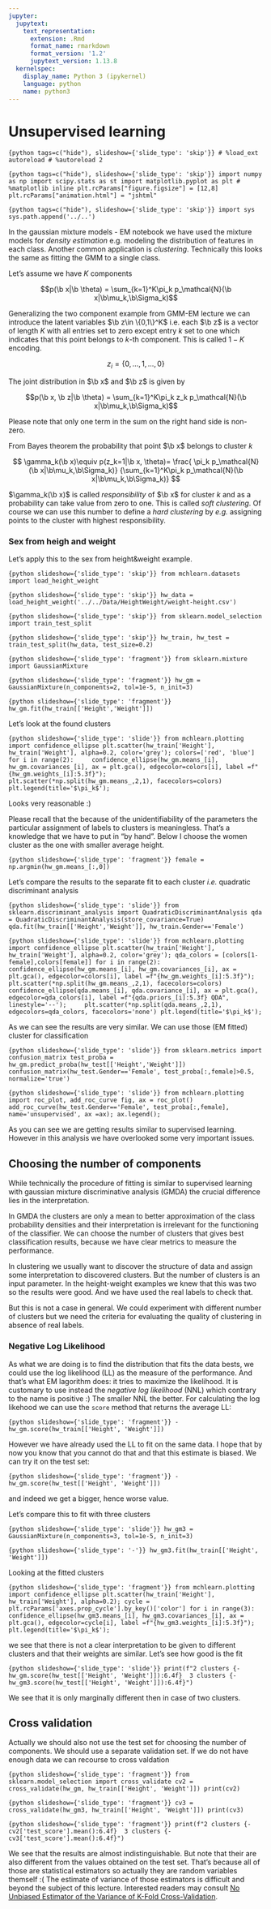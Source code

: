 ```yaml
---
jupyter:
  jupytext:
    text_representation:
      extension: .Rmd
      format_name: rmarkdown
      format_version: '1.2'
      jupytext_version: 1.13.8
  kernelspec:
    display_name: Python 3 (ipykernel)
    language: python
    name: python3
---
```


<!-- #region slideshow={"slide_type": "slide"} -->
#  Unsupervised learning
<!-- #endregion -->

```{python tags=c("hide"), slideshow={'slide_type': 'skip'}}
# %load_ext autoreload
# %autoreload 2
```

```{python tags=c("hide"), slideshow={'slide_type': 'skip'}}
import numpy as np
import scipy.stats as st
import matplotlib.pyplot as plt
# %matplotlib inline
plt.rcParams["figure.figsize"] = [12,8]
plt.rcParams["animation.html"] = "jshtml"
```

```{python tags=c("hide"), slideshow={'slide_type': 'skip'}}
import sys
sys.path.append('../..')
```

<!-- #region slideshow={"slide_type": "skip"} -->
In the gaussian mixture models - EM notebook we have used the mixture models for _density estimation_ e.g. modeling the  distribution of features in each class. Another common application is _clustering_. Technically this looks the same as fitting the GMM to a single class. 
<!-- #endregion -->

<!-- #region slideshow={"slide_type": "skip"} -->
Let's assume we have $K$ components
<!-- #endregion -->

<!-- #region slideshow={"slide_type": "fragment"} -->
$\newcommand{\b}[1]{\mathbf{#1}}$
$$p(\b x|\b \theta) = \sum_{k=1}^K\pi_k p_\mathcal{N}(\b x|\b\mu_k,\b\Sigma_k)$$
<!-- #endregion -->

<!-- #region slideshow={"slide_type": "skip"} -->
Generalizing the two component example from GMM-EM lecture we can introduce the latent variables $\b z\in \{0,1\}^K$ i.e. each $\b z$ is a vector of length $K$ with all entries set to zero except entry $k$ set to one which indicates that this point belongs to $k$-th  component. This is called $1-K$ encoding. 
<!-- #endregion -->

<!-- #region slideshow={"slide_type": "fragment"} -->
$$z_i = \{0,\ldots,1,\ldots,0\}$$
<!-- #endregion -->

<!-- #region slideshow={"slide_type": "skip"} -->
The joint distribution in $\b x$ and $\b z$ is given by
<!-- #endregion -->

<!-- #region slideshow={"slide_type": "fragment"} -->
$$p(\b x, \b z|\b \theta) = \sum_{k=1}^K\pi_k z_k p_\mathcal{N}(\b x|\b\mu_k,\b\Sigma_k)$$
<!-- #endregion -->

<!-- #region slideshow={"slide_type": "skip"} -->
Please note that only one term in the sum on the right hand side is non-zero. 
<!-- #endregion -->

<!-- #region slideshow={"slide_type": "skip"} -->
From Bayes theorem the probability that point $\b x$ belongs to cluster $k$
<!-- #endregion -->

<!-- #region slideshow={"slide_type": "fragment"} -->
$$
\gamma_k(\b x)\equiv p(z_k=1|\b x, \theta)=
\frac{ \pi_k p_\mathcal{N}(\b x|\b\mu_k,\b\Sigma_k)}
{\sum_{k=1}^K\pi_k  p_\mathcal{N}(\b x|\b\mu_k,\b\Sigma_k)}
$$
<!-- #endregion -->

<!-- #region slideshow={"slide_type": "skip"} -->
$\gamma_k(\b x)$ is called _responsibility_ of $\b x$ for cluster $k$ and as a probability can take value from zero to one. This is called _soft clustering_. Of course we can use this number to define a _hard clustering_ by _e.g._ assigning points to the cluster with  highest responsibility. 
<!-- #endregion -->

<!-- #region slideshow={"slide_type": "slide"} -->
###  Sex from heigh and weight
<!-- #endregion -->

<!-- #region slideshow={"slide_type": "skip"} -->
Let's apply this to  the sex from height&weight example.
<!-- #endregion -->

```{python slideshow={'slide_type': 'skip'}}
from mchlearn.datasets import load_height_weight
```

```{python slideshow={'slide_type': 'skip'}}
hw_data = load_height_weight('../../Data/HeightWeight/weight-height.csv')
```

```{python slideshow={'slide_type': 'skip'}}
from sklearn.model_selection import train_test_split
```

```{python slideshow={'slide_type': 'skip'}}
hw_train, hw_test = train_test_split(hw_data, test_size=0.2)
```

```{python slideshow={'slide_type': 'fragment'}}
from sklearn.mixture import GaussianMixture
```

```{python slideshow={'slide_type': 'fragment'}}
hw_gm = GaussianMixture(n_components=2, tol=1e-5, n_init=3)
```

```{python slideshow={'slide_type': 'fragment'}}
hw_gm.fit(hw_train[['Height','Weight']])
```

<!-- #region slideshow={"slide_type": "skip"} -->
Let's look at the found clusters 
<!-- #endregion -->

```{python slideshow={'slide_type': 'slide'}}
from mchlearn.plotting import confidence_ellipse
plt.scatter(hw_train['Height'], hw_train['Weight'], alpha=0.2, color='grey');
colors=['red', 'blue']
for i in range(2):
    confidence_ellipse(hw_gm.means_[i], hw_gm.covariances_[i], ax = plt.gca(), edgecolor=colors[i], label =f"{hw_gm.weights_[i]:5.3f}");
    plt.scatter(*np.split(hw_gm.means_,2,1), facecolors=colors)
plt.legend(title='$\pi_k$');    
```

<!-- #region slideshow={"slide_type": "skip"} -->
Looks very reasonable :) 
<!-- #endregion -->

<!-- #region slideshow={"slide_type": "skip"} -->
Please recall that the because of the unidentifiability  of the parameters the particular assignment of labels to clusters is meaningless. That's a knowledge that we have to put in "by hand". Below I choose the women cluster as the one with smaller average height. 
<!-- #endregion -->

```{python slideshow={'slide_type': 'fragment'}}
female = np.argmin(hw_gm.means_[:,0])
```

<!-- #region slideshow={"slide_type": "skip"} -->
Let's compare the results to the separate fit to each cluster _i.e._ quadratic discriminant analysis
<!-- #endregion -->

```{python slideshow={'slide_type': 'slide'}}
from sklearn.discriminant_analysis import QuadraticDiscriminantAnalysis
qda = QuadraticDiscriminantAnalysis(store_covariance=True)
qda.fit(hw_train[['Height','Weight']], hw_train.Gender=='Female')
```

```{python slideshow={'slide_type': 'slide'}}
from mchlearn.plotting import confidence_ellipse
plt.scatter(hw_train['Height'], hw_train['Weight'], alpha=0.2, color='grey');
qda_colors = [colors[1-female],colors[female]]
for i in range(2):
    confidence_ellipse(hw_gm.means_[i], hw_gm.covariances_[i], ax = plt.gca(), edgecolor=colors[i], label =f"{hw_gm.weights_[i]:5.3f}");
    plt.scatter(*np.split(hw_gm.means_,2,1), facecolors=colors)
    confidence_ellipse(qda.means_[i], qda.covariance_[i], ax = plt.gca(), edgecolor=qda_colors[i], label =f"{qda.priors_[i]:5.3f} QDA", linestyle='--');
    plt.scatter(*np.split(qda.means_,2,1), edgecolors=qda_colors, facecolors='none')
plt.legend(title='$\pi_k$');    
```

<!-- #region slideshow={"slide_type": "skip"} -->
As we can see the results are very similar. We can use those (EM fitted) cluster for classification
<!-- #endregion -->

```{python slideshow={'slide_type': 'slide'}}
from sklearn.metrics import confusion_matrix
test_proba = hw_gm.predict_proba(hw_test[['Height','Weight']])
confusion_matrix(hw_test.Gender=='Female', test_proba[:,female]>0.5, normalize='true')
```

```{python slideshow={'slide_type': 'slide'}}
from mchlearn.plotting import roc_plot, add_roc_curve
fig, ax = roc_plot()
add_roc_curve(hw_test.Gender=='Female', test_proba[:,female], name='unsupervised', ax =ax);
ax.legend();
```

<!-- #region slideshow={"slide_type": "skip"} -->
As you can see we are getting results similar to supervised learning. However in this analysis we have overlooked some very important issues.
<!-- #endregion -->

<!-- #region slideshow={"slide_type": "slide"} -->
## Choosing  the number of components
<!-- #endregion -->

<!-- #region slideshow={"slide_type": "skip"} -->
While technically the procedure of fitting is similar to supervised learning with gaussian mixture discriminative analysis (GMDA) the crucial difference lies in the interpretation. 
<!-- #endregion -->

<!-- #region slideshow={"slide_type": "skip"} -->
In GMDA the clusters are only a mean to better approximation of the class probability densities and their interpretation is irrelevant for the functioning of the classifier. We can choose the number of clusters that gives best classification results, because we have clear metrics to measure the performance.
<!-- #endregion -->

<!-- #region slideshow={"slide_type": "skip"} -->
In clustering we usually want to discover the structure of data and assign some interpretation to discovered clusters. But the  number of clusters is an input parameter. In the height-weight examples we knew that  this was two so the results were good. And we have used the real labels to check that. 
<!-- #endregion -->

<!-- #region slideshow={"slide_type": "skip"} -->
But this is not a case in general. We could experiment with different number of clusters but we need the criteria for evaluating the quality of clustering in absence of real labels.
<!-- #endregion -->

<!-- #region slideshow={"slide_type": "fragment"} -->
### Negative Log Likelihood
<!-- #endregion -->

<!-- #region slideshow={"slide_type": "skip"} -->
As what we are doing is to find the distribution that  fits the data bests, we could use the log likelihood (LL) as the measure of the performance. And that's what EM lagorithm does: it tries to maximize the likelihood. It is customary to use instead the _negative log likelihood_  (NNL) which contrary to the name is positive :) The smaller NNL the better. For calculating the log likehood we can use the `score` method that returns the average LL:
<!-- #endregion -->

```{python slideshow={'slide_type': 'fragment'}}
-hw_gm.score(hw_train[['Height', 'Weight']])
```

<!-- #region slideshow={"slide_type": "skip"} -->
However we have already used the LL to fit on the same data. I hope that by now you know that you cannot do that and that this estimate is biased. We can try it on the test set:
<!-- #endregion -->

```{python slideshow={'slide_type': 'fragment'}}
-hw_gm.score(hw_test[['Height', 'Weight']])
```

<!-- #region slideshow={"slide_type": "skip"} -->
and indeed we get a bigger, hence worse value. 
<!-- #endregion -->

<!-- #region slideshow={"slide_type": "skip"} -->
Let's compare this to fit with three clusters
<!-- #endregion -->

```{python slideshow={'slide_type': 'slide'}}
hw_gm3 = GaussianMixture(n_components=3, tol=1e-5, n_init=3)
```

```{python slideshow={'slide_type': '-'}}
hw_gm3.fit(hw_train[['Height', 'Weight']])
```

<!-- #region slideshow={"slide_type": "skip"} -->
Looking at the fitted clusters
<!-- #endregion -->

```{python slideshow={'slide_type': 'fragment'}}
from mchlearn.plotting import confidence_ellipse
plt.scatter(hw_train['Height'], hw_train['Weight'], alpha=0.2);
cycle = plt.rcParams['axes.prop_cycle'].by_key()['color']
for i in range(3):
    confidence_ellipse(hw_gm3.means_[i], hw_gm3.covariances_[i], ax = plt.gca(), edgecolor=cycle[i], label =f"{hw_gm3.weights_[i]:5.3f}");
plt.legend(title='$\pi_k$');    
```

<!-- #region slideshow={"slide_type": "skip"} -->
we see that there is not a clear interpretation to be given to different clusters and that their weights are similar. Let's see how good is the fit
<!-- #endregion -->

```{python slideshow={'slide_type': 'slide'}}
print(f"2 clusters {-hw_gm.score(hw_test[['Height', 'Weight']]):6.4f}  3 clusters {-hw_gm3.score(hw_test[['Height', 'Weight']]):6.4f}")
```

<!-- #region slideshow={"slide_type": "skip"} -->
We see that it is only marginally different then in case of two clusters. 
<!-- #endregion -->

## Cross validation

<!-- #region slideshow={"slide_type": "skip"} -->
Actually we  should also not use the test set for choosing the number of components.  We should use a separate validation set. If we  do not have enough data we can recourse to cross valdation
<!-- #endregion -->

```{python slideshow={'slide_type': 'fragment'}}
from sklearn.model_selection import cross_validate
cv2 = cross_validate(hw_gm, hw_train[['Height', 'Weight']])
print(cv2)
```

```{python slideshow={'slide_type': 'fragment'}}
cv3 = cross_validate(hw_gm3, hw_train[['Height', 'Weight']])
print(cv3)
```

```{python slideshow={'slide_type': 'fragment'}}
print(f"2 clusters {-cv2['test_score'].mean():6.4f}  3 clusters {-cv3['test_score'].mean():6.4f}")
```

<!-- #region slideshow={"slide_type": "skip"} -->
We see that the results are almost indistinguishable. But note that their are also different from the values obtained on the test set. That's because all of those are  statistical estimators so actually they are random variables themself :( The  estimate of variance of those estimators  is  difficult  and beyond the subject of this lecture. Interested readers may consult [No Unbiased Estimator of the Variance of K-Fold Cross-Validation](http://www.jmlr.org/papers/volume5/grandvalet04a/grandvalet04a.pdf).
<!-- #endregion -->

```python

```
